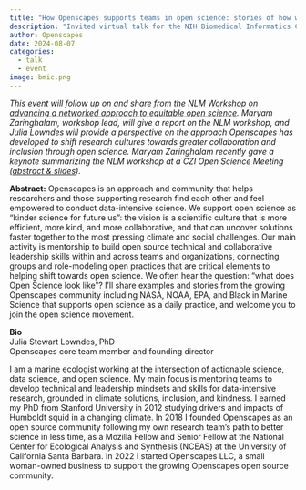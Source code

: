 ```yaml
---
title: "How Openscapes supports teams in open science: stories of how we work"
description: "Invited virtual talk for the NIH Biomedical Informatics Coordinating Committee (BMIC)" 
author: Openscapes
date: 2024-08-07
categories:
  - talk
  - event
image: bmic.png
---
```


*This event will follow up on and share from the [NLM Workshop on advancing a networked approach to equitable open science](https://openscapes.org/events/2024-06-04-nlm-equitable-open-science). Maryam Zaringhalam, workshop lead, will give a report on the NLM workshop, and Julia Lowndes will provide a perspective on the approach Openscapes has developed to shift research cultures towards greater collaboration and inclusion through open science. Maryam Zaringhalam recently gave a keynote summarizing the NLM workshop at a CZI Open Science Meeting ([abstract & slides](https://zenodo.org/records/12523362)).*

**Abstract:** Openscapes is an approach and community that helps researchers and those supporting research find each other and feel empowered to conduct data-intensive science. We support open science as “kinder science for future us”: the vision is a scientific culture that is more efficient, more kind, and more collaborative, and that can uncover solutions faster together to the most pressing climate and social challenges. Our main activity is mentorship to build open source technical and collaborative leadership skills within and across teams and organizations, connecting groups and role-modeling open practices that are critical elements to helping shift towards open science. We often hear the question: “what does Open Science look like”? I’ll share examples and stories from the growing Openscapes community including NASA, NOAA, EPA, and Black in Marine Science that supports open science as a daily practice, and welcome you to join the open science movement.

**Bio**\
Julia Stewart Lowndes, PhD\
Openscapes core team member and founding director

I am a marine ecologist working at the intersection of actionable science, data science, and open science. My main focus is mentoring teams to develop technical and leadership mindsets and skills for data-intensive research, grounded in climate solutions, inclusion, and kindness. I earned my PhD from Stanford University in 2012 studying drivers and impacts of Humboldt squid in a changing climate. In 2018 I founded Openscapes as an open source community following my own research team’s path to better science in less time, as a Mozilla Fellow and Senior Fellow at the National Center for Ecological Analysis and Synthesis (NCEAS) at the University of California Santa Barbara. In 2022 I started Openscapes LLC, a small woman-owned business to support the growing Openscapes open source community. 
